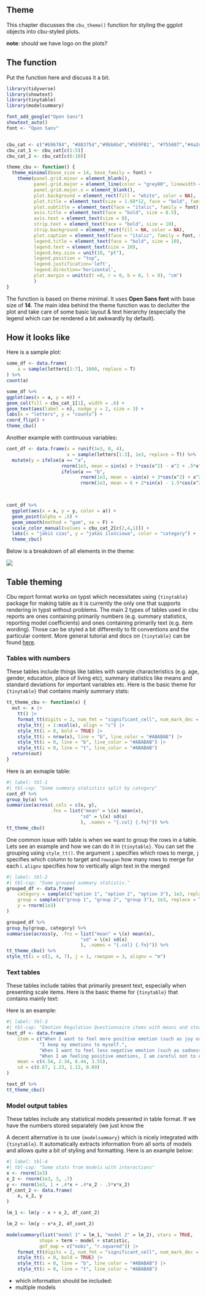## Theme

This chapter discusses the `cbu_theme()` function for styling the ggplot objects into cbu-styled plots.

**note**: should we have logo on the plots?

## The function

Put the function here and discuss it a bit.

```r
library(tidyverse)
library(showtext)
library(tinytable)
library(modelsummary)

font_add_google("Open Sans")
showtext_auto()
font <- "Open Sans"


cbu_cat <- c("#b96784", "#88375d","#9bb6bd","#5E9FB1", "#755687","#4a2d5e", "#eb676c","#aa2041", "#f2d1ab", "#dd9d38")
cbu_cat_1 <- cbu_cat[c(1:5)]
cbu_cat_2 <- cbu_cat[c(6:10)]

theme_cbu <- function() {
  theme_minimal(base_size = 14, base_family = font) +
    theme(panel.grid.minor = element_blank(),
          panel.grid.major = element_line(color = "grey80", linewidth = .5),
          panel.grid.major.x = element_blank(),
          plot.background = element_rect(fill = "white", color = NA),
          plot.title = element_text(size = 1.68*12, face = "bold", family = font),
          plot.subtitle = element_text(face = "italic", family = font),
          axis.title = element_text(face = "bold", size = 8.5),
          axis.text = element_text(size = 8),
          strip.text = element_text(face = "bold", size = 10),
          strip.background = element_rect(fill = NA, color = NA),
          plot.caption = element_text(face = "italic", family = font, size = 8),
          legend.title = element_text(face = "bold", size = 10),
          legend.text = element_text(size = 10),
          legend.key.size = unit(10, "pt"),
          legend.position = "top",
          legend.justification='left',
          legend.direction='horizontal',
          plot.margin = unit(c(t =0, r = 0, b = 0, l = 0), "cm")
          )
}
```

The function is based on theme minimal. It uses **Open Sans font** with base size of **14**. The main idea behind the theme function was to declutter the plot and take care of some basic layout & text hierarchy (especially the legend which can be rendered a bit awkwardly by default).

## How it looks like

Here is a sample plot:

```r
some_df <- data.frame(
    a = sample(letters[1:7], 1000, replace = T)
) %>%
count(a)

some_df %>%
ggplot(aes(x = a, y = n)) +
geom_col(fill = cbu_cat_1[1], width = .6) +
geom_text(aes(label = n), nudge_y = 2, size = 3) +
labs(x = "letters", y = "counts") +
coord_flip() +
theme_cbu()
```

Another example with continuous variables:

```r
cont_df <- data.frame(x = runif(1e3, 0, 4),
                      a = sample(letters[1:3], 1e3, replace = T)) %>%
  mutate(y = ifelse(a == "a",
                    rnorm(1e3, mean = sin(x) + 3*cos(x^2) - x^2 + .5*x^3),
                    ifelse(a == "b",
                           rnorm(1e3, mean = -sin(x) + 3*cos(x^2) + x^2 - .2*x^3),
                           rnorm(1e3, mean = 6 + 2*sin(x) - 1.5*cos(x^2) - x^2 + .5*x^3))))
           


cont_df %>%
  ggplot(aes(x = x, y = y, color = a)) +
  geom_point(alpha = .5) +
  geom_smooth(method = "gam", se = F) +
  scale_color_manual(values = cbu_cat_2[c(2,4,1)]) +
  labs(x = "jakiś czas", y = "jakaś ilościowa", color = "category") +
  theme_cbu()
```

Below is a breakdown of all elements in the theme:

![](images/clipboard-1620097183.png)

## Table theming

Cbu report format works on typst which necessitates using `{tinytable}` package for making table as it is currently the only one that supports rendering in typst without problems. The main 2 types of tables used in cbu reports are ones containing primarily numbers (e.g. summary statistics, reporting model coefficients) and ones containing primarily text (e.g. item wording). Those can be styled a bit differently to fit conventions and the particular content. More general tutorial and docs on `{tinytable}` can be found [here](https://vincentarelbundock.github.io/tinytable/vignettes/tinytable.html).

### Tables with numbers

These tables include things like tables with sample characteristics (e.g. age, gender, education, place of living etc), summary statistics like means and standard deviations for important variables etc. Here is the basic theme for `{tinytable}` that contains mainly summary stats:

```r
tt_theme_cbu <- function(x) {
  out <- x |>
    tt() |>
    format_tt(digits = 2, num_fmt = "significant_cell", num_mark_dec = ",") |>
    style_tt(j = 1:ncol(x), align = "c") |>
    style_tt(i = 0, bold = TRUE) |>
    style_tt(i = nrow(x), line = "b", line_color = "#ABABAB") |>
    style_tt(i = 0, line = "b", line_color = "#ABABAB") |>
    style_tt(i = 0, line = "t", line_color = "#ABABAB")
  return(out)
}
```

Here is an exmaple table:

```r
#| label: tbl-1
#| tbl-cap: "Some summary statistics split by category"
cont_df %>%
group_by(a) %>%
summarise(across(.cols = c(x, y),
                .fns = list("mean" = \(x) mean(x),
                           "sd" = \(x) sd(x)
                           ), .names = "{.col} {.fn}")) %>%
tt_theme_cbu()
```

One common issue with table is when we want to group the rows in a table. Lets see an example and how we can do it in `{tinytable}`. You can set the grouping using `style_tt()`. the argument `i` specifies which rows to merge, `j` specifies which column to target and r`owspan` how many rows to merge for each i. `alignv` specifies how to vertically align text in the merged

```r
#| label: tbl-2
#| tbl-cap: "Some grouped summary statistis."
grouped_df <- data.frame(
    category = sample(c("option 1", "option 2", "option 3"), 1e3, replace = T),
    group = sample(c("group 1", "group 2", "group 3"), 1e3, replace = T),
    y = rnorm(1e3)
)

grouped_df %>%
group_by(group, category) %>%
summarise(across(y, .fns = list("mean" = \(x) mean(x),
                           "sd" = \(x) sd(x)
                           ), .names = "{.col} {.fn}")) %>%
tt_theme_cbu() %>%
style_tt(i = c(1, 4, 7), j = 1, rowspan = 3, alignv = "m")
```

### Text tables

These tables include tables that primarily present text, especially when presenting scale items. Here is the basic theme for `{tinytable}` that contains mainly text:

Here is an example:

```r
#| label: tbl-3
#| tbl-cap: "Emotion Regulation Questionnaire items with means and stnadard deviations"
text_df <- data.frame(
    item = c("When I want to feel more positive emotion (such as joy or amusement), I change what I’m thinking about.",
            "I keep my emotions to myself.",
            "When I want to feel less negative emotion (such as sadness or anger), I change what I’m thinking about.",
            "When I am feeling positive emotions, I am careful not to express them."),
    mean = c(4.54, 2.34, 6.44, 3.55),
    sd = c(0.67, 1.23, 1.12, 0.89)
)

text_df %>%
tt_theme_cbu()
```

### Model output tables

These tables include any statistical models presented in table format. If we have the numbers stored separately (we just know the

A decent alternative is to use `{modelsummary}` which is nicely integrated with `{tinytable}`. It automatically extracts information from all sorts of models and allows quite a bit of styling and formatting. Here is an example below:

```r
#| label: tbl-4
#| tbl-cap: "Some stats from models with interactions"
x <- rnorm(1e3)
x_2 <- rnorm(1e3, 3, .7)
y <- rnorm(1e3, 1 + .4*x + .4*x_2 - .5*x*x_2)
df_cont_2 <- data.frame(
    x, x_2, y
)

lm_1 <- lm(y ~ x + x_2, df_cont_2)

lm_2 <- lm(y ~ x*x_2, df_cont_2)

modelsummary(list("model 1" = lm_1, "model 2" = lm_2), stars = TRUE,
            shape = term ~ model + statistic,
            gof_map = c("nobs", "r.squared")) |>
    format_tt(digits = 2, num_fmt = "significant_cell", num_mark_dec = ",") |>
    style_tt(i = 0, bold = TRUE) |>
    style_tt(i = 0, line = "b", line_color = "#ABABAB") |>
    style_tt(i = 0, line = "t", line_color = "#ABABAB")
```

-   which information should be included:
-   multiple models